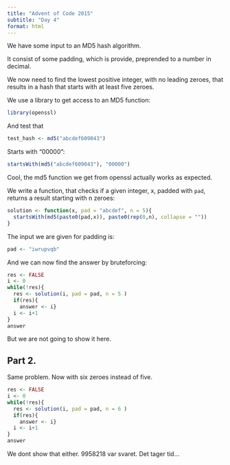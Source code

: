 ```yaml
---
title: "Advent of Code 2015"
subtitle: "Day 4"
format: html
---
```


We have some input to an MD5 hash algorithm.

It consist of some padding, which is provide, preprended to
a number in decimal.

We now need to find the lowest positive integer, with no leading zeroes,
that results in a hash that starts with at least five zeroes.


We use a library to get access to an MD5 function:
```r
library(openssl)
```

And test that 
```r
test_hash <- md5("abcdef609043")
```

Starts with "00000":

```r
startsWith(md5("abcdef609043"), "00000")
```

Cool, the md5 function we get from openssl actually works as expected.

We write a function, that checks if a given integer, x, padded with `pad`,
returns a result starting with n zeroes:

```r
solution <- function(x, pad = "abcdef", n = 5){
  startsWith(md5(paste0(pad,x)), paste0(rep(0,n), collapse = ""))
}
```


The input we are given for padding is:

```r
pad <- "iwrupvqb"
```

And we can now find the answer by bruteforcing:
```r
res <- FALSE
i <- 0
while(!res){
  res <- solution(i, pad = pad, n = 5 )
  if(res){
    answer <- i}
  i <- i+1
}
answer
```
But we are not going to show it here.

## Part 2.

Same problem. Now with six zeroes instead of five.


```r
res <- FALSE
i <- 0
while(!res){
  res <- solution(i, pad = pad, n = 6 )
  if(res){
    answer <- i}
  i <- i+1
}
answer
```

We dont show that either.
9958218 var svaret. Det tager tid...